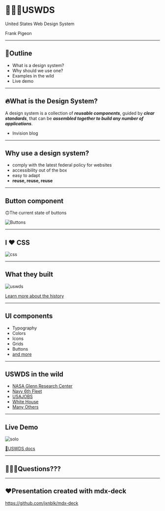 

<Head>
  <title>USWDS</title>
</Head>

# 👩🏾‍💻USWDS

United States Web Design System

Frank Pigeon

---

## 🤔Outline

- What is a design system?
- Why should we use one?
- Examples in the wild
- Live demo

---

## 🔥What is the Design System?

A design system is a collection of **_reusable components_**, guided by **_clear standards_**, that can be **_assembled together to build any number of applications_**.

- Invision blog

---

## Why use a design system?

- comply with the latest federal policy for websites
- accessibility out of the box
- easy to adapt
- **reuse, reuse, reuse**

---

## Button component

🙃The current state of buttons

![Buttons](https://18f.gsa.gov/assets/blog/web-design-standards/buttons.png)

---

## I ❤️ CSS

![css](https://media.giphy.com/media/yYSSBtDgbbRzq/giphy.gif)

---

## What they built

![uswds](https://18f.gsa.gov/assets/blog/web-design-standards/home.png)

[Learn more about the history](https://18f.gsa.gov/2015/09/28/web-design-standards/)

---

## UI components

- Typography
- Colors
- Icons
- Grids
- Buttons
- [and more](https://designsystem.digital.gov/components/)

---

## USWDS in the wild

- [NASA Glenn Research Center](https://www1.grc.nasa.gov/)
- [Navy 6th Fleet](http://www.c6f.navy.mil/)
- [USAJOBS](https://www.usajobs.gov/)
- [White House](https://www.whitehouse.gov/)
- [Many Others](https://components.designsystem.digital.gov/docs/who_is_using_uswds.html)

---

## Live Demo

![solo](https://media.giphy.com/media/aMIImk0BKdik8/giphy.gif)

[🐧USWDS docs](https://github.com/uswds/uswds)

---

## 🙋🏿‍♂️Questions???

---

## ❤️Presentation created with mdx-deck

<https://github.com/jxnblk/mdx-deck>
